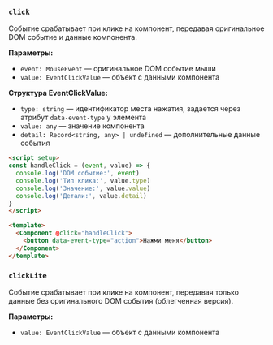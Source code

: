 ### `click`

Событие срабатывает при клике на компонент, передавая оригинальное DOM событие и данные компонента.

**Параметры:**
- `event: MouseEvent` — оригинальное DOM событие мыши
- `value: EventClickValue` — объект с данными компонента

**Структура EventClickValue:**
- `type: string` — идентификатор места нажатия, задается через атрибут `data-event-type` у элемента
- `value: any` — значение компонента
- `detail: Record<string, any> | undefined` — дополнительные данные события

```html
<script setup>
const handleClick = (event, value) => {
  console.log('DOM событие:', event)
  console.log('Тип клика:', value.type)
  console.log('Значение:', value.value)
  console.log('Детали:', value.detail)
}
</script>

<template>
  <Component @click="handleClick">
    <button data-event-type="action">Нажми меня</button>
  </Component>
</template>
```

### `clickLite`

Событие срабатывает при клике на компонент, передавая только данные без оригинального DOM события (облегченная версия).

**Параметры:**
- `value: EventClickValue` — объект с данными компонента
